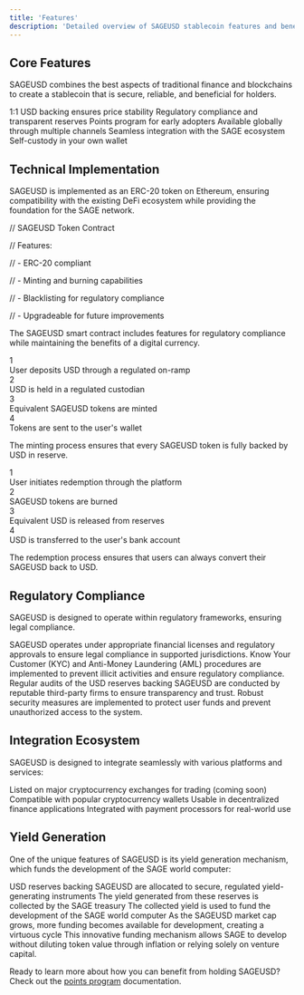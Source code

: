 ```yaml
---
title: 'Features'
description: 'Detailed overview of SAGEUSD stablecoin features and benefits'
---
```


## Core Features

SAGEUSD combines the best aspects of traditional finance and blockchains to create a stablecoin that is secure, reliable, and beneficial for holders.

<CardGroup cols={3}>
  <Card title="Stability" icon="dollar-sign" color="#059669">
    1:1 USD backing ensures price stability
  </Card>
  <Card title="Security" icon="shield-halved" color="#0891b2">
    Regulatory compliance and transparent reserves
  </Card>
  <Card title="Rewards" icon="gift" color="#eab308">
    Points program for early adopters
  </Card>
  <Card title="Accessibility" icon="globe" color="#3b82f6">
    Available globally through multiple channels
  </Card>
  <Card title="Utility" icon="bolt" color="#7c3aed">
    Seamless integration with the SAGE ecosystem
  </Card>
  <Card title="Control" icon="lock" color="#64748b">
    Self-custody in your own wallet
  </Card>
</CardGroup>

## Technical Implementation

SAGEUSD is implemented as an ERC-20 token on Ethereum, ensuring compatibility with the existing DeFi ecosystem while providing the foundation for the SAGE network.

<Tabs>
  <Tab title="Smart Contract">
    <div className="space-y-4">
      <div className="bg-gray-100 dark:bg-gray-800 p-4 rounded-lg">
        <p className="font-mono text-sm">// SAGEUSD Token Contract</p>
        <p className="font-mono text-sm">// Features:</p>
        <p className="font-mono text-sm">// - ERC-20 compliant</p>
        <p className="font-mono text-sm">// - Minting and burning capabilities</p>
        <p className="font-mono text-sm">// - Blacklisting for regulatory compliance</p>
        <p className="font-mono text-sm">// - Upgradeable for future improvements</p>
      </div>
      <p>The SAGEUSD smart contract includes features for regulatory compliance while maintaining the benefits of a digital currency.</p>
    </div>
  </Tab>
  <Tab title="Minting Process">
    <div className="space-y-4">
      <div className="flex flex-col space-y-2">
        <div className="flex items-center space-x-2">
          <div className="w-8 h-8 rounded-full bg-green-500 flex items-center justify-center text-white">1</div>
          <span>User deposits USD through a regulated on-ramp</span>
        </div>
        <div className="flex items-center space-x-2">
          <div className="w-8 h-8 rounded-full bg-green-500 flex items-center justify-center text-white">2</div>
          <span>USD is held in a regulated custodian</span>
        </div>
        <div className="flex items-center space-x-2">
          <div className="w-8 h-8 rounded-full bg-green-500 flex items-center justify-center text-white">3</div>
          <span>Equivalent SAGEUSD tokens are minted</span>
        </div>
        <div className="flex items-center space-x-2">
          <div className="w-8 h-8 rounded-full bg-green-500 flex items-center justify-center text-white">4</div>
          <span>Tokens are sent to the user's wallet</span>
        </div>
      </div>
      <p>The minting process ensures that every SAGEUSD token is fully backed by USD in reserve.</p>
    </div>
  </Tab>
  <Tab title="Redemption Process">
    <div className="space-y-4">
      <div className="flex flex-col space-y-2">
        <div className="flex items-center space-x-2">
          <div className="w-8 h-8 rounded-full bg-blue-500 flex items-center justify-center text-white">1</div>
          <span>User initiates redemption through the platform</span>
        </div>
        <div className="flex items-center space-x-2">
          <div className="w-8 h-8 rounded-full bg-blue-500 flex items-center justify-center text-white">2</div>
          <span>SAGEUSD tokens are burned</span>
        </div>
        <div className="flex items-center space-x-2">
          <div className="w-8 h-8 rounded-full bg-blue-500 flex items-center justify-center text-white">3</div>
          <span>Equivalent USD is released from reserves</span>
        </div>
        <div className="flex items-center space-x-2">
          <div className="w-8 h-8 rounded-full bg-blue-500 flex items-center justify-center text-white">4</div>
          <span>USD is transferred to the user's bank account</span>
        </div>
      </div>
      <p>The redemption process ensures that users can always convert their SAGEUSD back to USD.</p>
    </div>
  </Tab>
</Tabs>

## Regulatory Compliance

SAGEUSD is designed to operate within regulatory frameworks, ensuring legal compliance.

<AccordionGroup>
  <Accordion icon="file-contract" title="Licensing">
    SAGEUSD operates under appropriate financial licenses and regulatory approvals to ensure legal compliance in supported jurisdictions.
  </Accordion>
  <Accordion icon="magnifying-glass" title="KYC/AML">
    Know Your Customer (KYC) and Anti-Money Laundering (AML) procedures are implemented to prevent illicit activities and ensure regulatory compliance.
  </Accordion>
  <Accordion icon="chart-pie" title="Reserve Audits">
    Regular audits of the USD reserves backing SAGEUSD are conducted by reputable third-party firms to ensure transparency and trust.
  </Accordion>
  <Accordion icon="shield" title="Security Measures">
    Robust security measures are implemented to protect user funds and prevent unauthorized access to the system.
  </Accordion>
</AccordionGroup>

## Integration Ecosystem

SAGEUSD is designed to integrate seamlessly with various platforms and services:

<CardGroup cols={2}>
  <Card title="Exchanges" icon="dollar-sign" color="#059669">
    Listed on major cryptocurrency exchanges for trading (coming soon)
  </Card>
  <Card title="Wallets" icon="wallet" color="#64748b">
    Compatible with popular cryptocurrency wallets
  </Card>
  <Card title="DeFi Platforms" icon="chart-network" color="#3b82f6">
    Usable in decentralized finance applications
  </Card>
  <Card title="Payment Systems" icon="credit-card" color="#eab308">
    Integrated with payment processors for real-world use
  </Card>
</CardGroup>

## Yield Generation

One of the unique features of SAGEUSD is its yield generation mechanism, which funds the development of the SAGE world computer:

<Steps>
  <Step title="Reserve Allocation">
    USD reserves backing SAGEUSD are allocated to secure, regulated yield-generating instruments
  </Step>
  <Step title="Yield Collection">
    The yield generated from these reserves is collected by the SAGE treasury
  </Step>
  <Step title="Development Funding">
    The collected yield is used to fund the development of the SAGE world computer   
  </Step>
  <Step title="Ecosystem Growth">
    As the SAGEUSD market cap grows, more funding becomes available for development, creating a virtuous cycle
  </Step>
</Steps>

<Note>
  This innovative funding mechanism allows SAGE to develop without diluting token value through inflation or relying solely on venture capital.
</Note>

Ready to learn more about how you can benefit from holding SAGEUSD? Check out the [points program](/sageusd/points-program) documentation. 